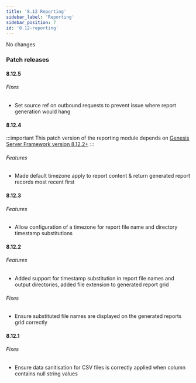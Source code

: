 ```yaml
---
title: '8.12 Reporting'
sidebar_label: 'Reporting'
sidebar_position: 7
id: '8.12-reporting'
---
```


No changes

### Patch releases

#### 8.12.5

###### Fixes

* Set source ref on outbound requests to prevent issue where report generation would hang 

#### 8.12.4

:::important
This patch version of the reporting module depends on [Genesis Server Framework version 8.12.2+](/release-notes/platform/8/8.12/#8122)
:::

###### Features

* Made default timezone apply to report content & return generated report records most recent first 

#### 8.12.3

###### Features

* Allow configuration of a timezone for report file name and directory timestamp substitutions 

#### 8.12.2

###### Features

* Added support for timestamp substitution in report file names and output directories, added file extension to generated report grid 

###### Fixes

* Ensure substituted file names are displayed on the generated reports grid correctly

#### 8.12.1

###### Fixes

* Ensure data sanitisation for CSV files is correctly applied when column contains null string values 